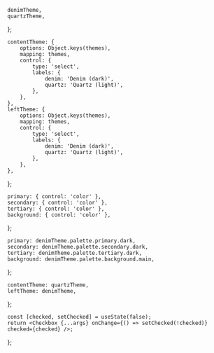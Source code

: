 


    denimTheme,
    quartzTheme,
};

<Meta title="Utilities/Theming" />

<Title>Theming</Title>

    contentTheme: {
        options: Object.keys(themes),
        mapping: themes,
        control: {
            type: 'select',
            labels: {
                denim: 'Denim (dark)',
                quartz: 'Quartz (light)',
            },
        },
    },
    leftTheme: {
        options: Object.keys(themes),
        mapping: themes,
        control: {
            type: 'select',
            labels: {
                denim: 'Denim (dark)',
                quartz: 'Quartz (light)',
            },
        },
    },
};

    primary: { control: 'color' },
    secondary: { control: 'color' },
    tertiary: { control: 'color' },
    background: { control: 'color' },
};

    primary: denimTheme.palette.primary.dark,
    secondary: denimTheme.palette.secondary.dark,
    tertiary: denimTheme.palette.tertiary.dark,
    background: denimTheme.palette.background.main,
};

    contentTheme: quartzTheme,
    leftTheme: denimTheme,
};

    const [checked, setChecked] = useState(false);
    return <Checkbox {...args} onChange={() => setChecked(!checked)} checked={checked} />;
};

<Canvas hidden>
    <Story name="Default" args={args} argTypes={argTypes}>
        {(args) => {
            return (
                <Shape width={'100%'} height={'80vh'} backgroundColor={'#FFF'} elevation={4}>
                    <SectionThemeProvider theme={args.contentTheme}>
                        <Grid columnsTemplate={'1fr 3fr'}>
                            <SectionThemeProvider theme={args.leftTheme}>
                                <Grid
                                    element={Shape}
                                    height={'100%'}
                                    padding={Spacing.all(200)}
                                    placeContent={'start'}
                                    radius={0}
                                >
                                    <Heading>Lorem ipsum</Heading>
                                    <Text>
                                        Lorem ipsum dolor sit amet, consetetur sadipscing elitr, sed
                                        diam nonumy eirmod tempor invidunt ut labore et dolore magna
                                        aliquyam erat, sed diam voluptua.
                                    </Text>
                                    <Button
                                        label={'Lorem ipsum'}
                                        onClick={() => {}}
                                        icon={'check-circle'}
                                    />
                                    <Heading color={'secondary'} size={50}>
                                        Lorem ipsum dolor
                                    </Heading>
                                    <Text color={'secondary'} size={50}>
                                        Lorem ipsum dolor sit amet, consetetur sadipscing elitr, sed
                                        diam nonumy eirmod tempor invidunt ut labore et dolore magna
                                        aliquyam erat, sed diam voluptua.
                                    </Text>
                                    <Button
                                        label={'Lorem ipsum'}
                                        onClick={() => {}}
                                        icon={'close-circle'}
                                        variant={'secondary'}
                                    />
                                    <Heading color={'secondary'} size={50}>
                                        Lorem ipsum dolor
                                    </Heading>
                                    <ControlledCheckbox onClick={() => {}} label={'Lorem'} />
                                    <ControlledCheckbox
                                        onClick={() => {}}
                                        label={'ipsum'}
                                        disabled
                                    />
                                </Grid>
                            </SectionThemeProvider>
                            <Grid
                                element={Shape}
                                height={'100%'}
                                padding={Spacing.all(200)}
                                placeContent={'start'}
                                radius={0}
                            >
                                <Heading>This is a sub section heading</Heading>
                                <Text>
                                    Lorem ipsum dolor sit amet, consetetur sadipscing elitr, sed
                                    diam nonumy eirmod tempor invidunt ut labore et dolore magna
                                    aliquyam erat, sed diam voluptua. At vero eos et accusam et
                                    justo duo dolores et ea rebum. Stet clita kasd gubergren, no sea
                                    takimata sanctus est Lorem ipsum dolor sit amet.
                                </Text>
                                <Grid
                                    columnsTemplate={'1fr 1fr 1fr'}
                                    placeContent={'space-between'}
                                >
                                    <Button
                                        label={'Lorem ipsum'}
                                        onClick={() => {}}
                                        icon={'check-circle'}
                                    />
                                    <Button
                                        label={'Lorem ipsum'}
                                        onClick={() => {}}
                                        icon={'minus-circle'}
                                        variant={'secondary'}
                                    />
                                    <Button
                                        label={'Lorem ipsum'}
                                        onClick={() => {}}
                                        icon={'close-circle'}
                                        variant={'tertiary'}
                                    />
                                </Grid>
                                <Heading color={'secondary'} size={50}>
                                    Lorem ipsum dolor
                                </Heading>
                                <Text color={'secondary'} size={50}>
                                    Lorem ipsum dolor sit amet, consetetur sadipscing elitr, sed
                                    diam nonumy eirmod tempor invidunt ut labore et dolore magna
                                    aliquyam erat, sed diam voluptua.
                                </Text>
                                <Grid
                                    columnsTemplate={'1fr 1fr 1fr'}
                                    placeContent={'space-between'}
                                    gap={12}
                                    padding={Spacing.all(50)}
                                >
                                    <IconButton onClick={() => {}} icon={'check-circle'} />
                                    <IconButton onClick={() => {}} icon={'check-circle'} toggled />
                                    <IconButton onClick={() => {}} icon={'check-circle'} disabled />
                                </Grid>
                            </Grid>
                        </Grid>
                    </SectionThemeProvider>
                </Shape>
            );
        }}
    </Story>
    <Story name="CutomColors" args={customColorArgs} argTypes={customColorArgTypes}>
        {(args) => {
            const [theme, setTheme] = useState(denimTheme);
            useEffect(() => {
                const timeOut = setTimeout(
                    () => setTheme(createTheme({ primary: args.primary }, theme)),
                    100
                );
                return () => clearTimeout(timeOut);
            }, [args.primary]);
            useEffect(() => {
                const timeOut = setTimeout(
                    () => setTheme(createTheme({ secondary: args.secondary }, theme)),
                    100
                );
                return () => clearTimeout(timeOut);
            }, [args.secondary]);
            useEffect(() => {
                const timeOut = setTimeout(
                    () => setTheme(createTheme({ tertiary: args.tertiary }, theme)),
                    100
                );
                return () => clearTimeout(timeOut);
            }, [args.tertiary]);
            useEffect(() => {
                const timeOut = setTimeout(
                    () => setTheme(createTheme({ background: args.background }, theme)),
                    100
                );
                return () => clearTimeout(timeOut);
            }, [args.background]);
            return (
                <Shape width={'100%'} height={'80vh'} backgroundColor={'#FFF'} elevation={4}>
                    <SectionThemeProvider theme={quartzTheme}>
                        <Grid columnsTemplate={'1fr 3fr'}>
                            <SectionThemeProvider theme={theme}>
                                <Grid
                                    element={Shape}
                                    height={'100%'}
                                    padding={Spacing.all(200)}
                                    placeContent={'start'}
                                    radius={0}
                                >
                                    <Heading>Lorem ipsum</Heading>
                                    <Text>
                                        Lorem ipsum dolor sit amet, consetetur sadipscing elitr, sed
                                        diam nonumy eirmod tempor invidunt ut labore et dolore magna
                                        aliquyam erat, sed diam voluptua.
                                    </Text>
                                    <Button
                                        label={'Lorem ipsum'}
                                        onClick={() => {}}
                                        icon={'check-circle'}
                                    />
                                    <Heading color={'secondary'} size={50}>
                                        Lorem ipsum dolor
                                    </Heading>
                                    <Text color={'secondary'} size={50}>
                                        Lorem ipsum dolor sit amet, consetetur sadipscing elitr, sed
                                        diam nonumy eirmod tempor invidunt ut labore et dolore magna
                                        aliquyam erat, sed diam voluptua.
                                    </Text>
                                    <Button
                                        label={'Lorem ipsum'}
                                        onClick={() => {}}
                                        icon={'close-circle'}
                                        variant={'secondary'}
                                    />
                                    <Heading color={'secondary'} size={50}>
                                        Lorem ipsum dolor
                                    </Heading>
                                    <ControlledCheckbox onClick={() => {}} label={'Lorem'} />
                                    <Grid
                                        columnsTemplate={'1fr 1fr 1fr 1fr'}
                                        placeContent={'space-between'}
                                        gap={12}
                                        padding={Spacing.all(50)}
                                    >
                                        <IconButton onClick={() => {}} icon={'check-circle'} />
                                        <IconButton
                                            onClick={() => {}}
                                            icon={'check-circle'}
                                            toggled
                                        />
                                        <IconButton
                                            onClick={() => {}}
                                            icon={'check-circle'}
                                            destructive
                                        />
                                        <IconButton
                                            onClick={() => {}}
                                            icon={'check-circle'}
                                            disabled
                                        />
                                    </Grid>
                                </Grid>
                            </SectionThemeProvider>
                            <Grid
                                element={Shape}
                                height={'100%'}
                                padding={Spacing.all(200)}
                                placeContent={'start'}
                                radius={0}
                            >
                                <Heading>This is a sub section heading</Heading>
                                <Text>
                                    Lorem ipsum dolor sit amet, consetetur sadipscing elitr, sed
                                    diam nonumy eirmod tempor invidunt ut labore et dolore magna
                                    aliquyam erat, sed diam voluptua. At vero eos et accusam et
                                    justo duo dolores et ea rebum. Stet clita kasd gubergren, no sea
                                    takimata sanctus est Lorem ipsum dolor sit amet.
                                </Text>
                                <Grid
                                    columnsTemplate={'1fr 1fr 1fr'}
                                    placeContent={'space-between'}
                                    gap={'12px'}
                                >
                                    <Button
                                        label={'Lorem ipsum'}
                                        onClick={() => {}}
                                        icon={'check-circle'}
                                    />
                                    <Button
                                        label={'Lorem ipsum'}
                                        onClick={() => {}}
                                        icon={'minus-circle'}
                                        variant={'secondary'}
                                    />
                                    <Button
                                        label={'Lorem ipsum'}
                                        onClick={() => {}}
                                        icon={'close-circle'}
                                        variant={'tertiary'}
                                    />
                                </Grid>
                                <Heading color={'secondary'} size={50}>
                                    Lorem ipsum dolor
                                </Heading>
                                <Text color={'secondary'} size={50}>
                                    Lorem ipsum dolor sit amet, consetetur sadipscing elitr, sed
                                    diam nonumy eirmod tempor invidunt ut labore et dolore magna
                                    aliquyam erat, sed diam voluptua.
                                </Text>
                                <Grid
                                    columnsTemplate={'1fr 1fr 1fr 1fr'}
                                    placeContent={'space-between'}
                                    gap={12}
                                    padding={Spacing.all(50)}
                                >
                                    <IconButton onClick={() => {}} icon={'check-circle'} />
                                    <IconButton onClick={() => {}} icon={'check-circle'} toggled />
                                    <IconButton
                                        onClick={() => {}}
                                        icon={'check-circle'}
                                        destructive
                                    />
                                    <IconButton onClick={() => {}} icon={'check-circle'} disabled />
                                </Grid>
                            </Grid>
                        </Grid>
                    </SectionThemeProvider>
                </Shape>
            );
        }}
    </Story>
</Canvas>
